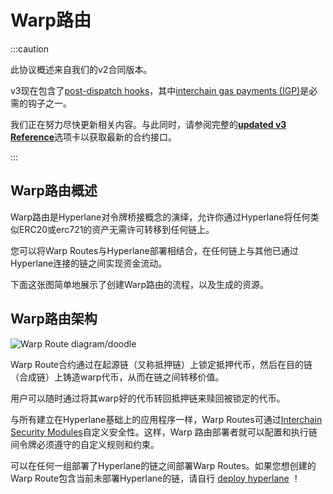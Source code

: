 # Warp路由

:::caution

此协议概述来自我们的v2合同版本。

v3现在包含了[post-dispatch hooks](../reference/hooks/overview.mdx)，其中[interchain gas payments (IGP)](../reference/hooks/interchain-gas.mdx)是必需的钩子之一。

我们正在努力尽快更新相关内容。与此同时，请参阅完整的[**updated v3 Reference**](../reference/messaging/messaging-interface.mdx)选项卡以获取最新的合约接口。

:::

## Warp路由概述

Warp路由是Hyperlane对令牌桥接概念的演绎，允许你通过Hyperlane将任何类似ERC20或erc721的资产无需许可转移到任何链上。

您可以将Warp Routes与Hyperlane部署相结合，在任何链上与其他已通过Hyperlane连接的链之间实现资金流动。

下面这张图简单地展示了创建Warp路由的流程，以及生成的资源。

## Warp路由架构

![Warp Route diagram/doodle](../../static/img/warpcontractdiagram.png)

Warp Route合约通过在起源链（又称抵押链）上锁定抵押代币，然后在目的链（合成链）上铸造warp代币，从而在链之间转移价值。

用户可以随时通过将其warp好的代币转回抵押链来赎回被锁定的代币。

与所有建立在Hyperlane基础上的应用程序一样，Warp Routes可通过[Interchain Security Modules](../protocol/ISM/modular-security.mdx)自定义安全性。这样，Warp 路由部署者就可以配置和执行链间令牌必须遵守的自定义规则和约束。

可以在任何一组部署了Hyperlane的链之间部署Warp Routes。如果您想创建的Warp Route包含当前未部署Hyperlane的链，请自行 [deploy hyperlane](../deploy-hyperlane.mdx) ！
